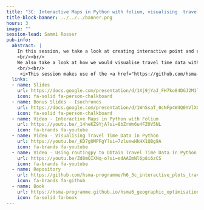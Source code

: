 ```yaml
---
title: "3C: Interactive Maps in Python with folium, visualising  travel time data in Python, and obtaining travel time data with routingpy"
title-block-banner: ../../../banner.png
hours: 3
image: ""
session-lead: Sammi Rosser
pub-info:
  abstract: |
    In this session, we take a look at creating interactive point and choropleth maps in Python using the folium package.
    <br/><br/>
    We also take a look at how we would visualise travel time data with a choropleth, and how we can use the routingpy Python package to pull travel time data for our own combinations of source and destination points at scale for free.
    <br/><br/>
     <i>This session makes use of the <a href="https://github.com/hsma-programme/h6_3b_advanced_qgis_mapping_python/tree/main/h6_3b_advanced_qgis_and_mapping_in_python/environment"><b>geographic</b></a> environment</i>
  links:
  - name: Slides
    url: https://docs.google.com/presentation/d/1Xj9jYaJ_FH7ko84DGJ2M1l4DWfJ-W5wmY906UkUEgRg/edit?usp=sharing
    icon: fa-solid fa-person-chalkboard
  - name: Bonus Slides - Isochrones
    url: https://docs.google.com/presentation/d/1WnSsaT_0cNFp4W4Q0YVlXCTzyLcPVIvt3VMtwTrU9O4/edit?usp=sharing
    icon: fa-solid fa-person-chalkboard
  - name: Video - Interactive Maps in Python with Folium
    url: https://youtu.be/_14heKZ9YjA?si=8bZrWm6u4FZOV5NL
    icon: fa-brands fa-youtube
  - name: Video - Visualising Travel Time Data in Python
    url: https://youtu.be/_KD7gOMPFgY?si=7zluxwHkHX1QBg9A
    icon: fa-brands fa-youtube
  - name: Video - Using routingpy to Obtain Travel Time Data in Python
    url: https://youtu.be/Zd8mQIXNq-o?si=edAAImNl6p8i6zCS
    icon: fa-brands fa-youtube
  - name: Repository
    url: https://github.com/hsma-programme/h6_3c_interactive_plots_travel
    icon: fa-brands fa-github
  - name: Book
    url: https://hsma-programme.github.io/hsma6_geographic_optimisation_and_visualisation_book/
    icon: fa-solid fa-book
---
```

